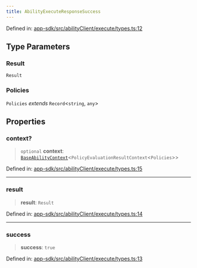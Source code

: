 ```yaml
---
title: AbilityExecuteResponseSuccess
---
```


Defined in: [app-sdk/src/abilityClient/execute/types.ts:12](https://github.com/LIT-Protocol/Vincent/blob/59bbcc58961d006596c8c80671cc1200f69f2946/packages/libs/app-sdk/src/abilityClient/execute/types.ts#L12)

## Type Parameters

### Result

`Result`

### Policies

`Policies` *extends* `Record`\<`string`, `any`\>

## Properties

### context?

> `optional` **context**: [`BaseAbilityContext`](./BaseAbilityContext)\<`PolicyEvaluationResultContext`\<`Policies`\>\>

Defined in: [app-sdk/src/abilityClient/execute/types.ts:15](https://github.com/LIT-Protocol/Vincent/blob/59bbcc58961d006596c8c80671cc1200f69f2946/packages/libs/app-sdk/src/abilityClient/execute/types.ts#L15)

***

### result

> **result**: `Result`

Defined in: [app-sdk/src/abilityClient/execute/types.ts:14](https://github.com/LIT-Protocol/Vincent/blob/59bbcc58961d006596c8c80671cc1200f69f2946/packages/libs/app-sdk/src/abilityClient/execute/types.ts#L14)

***

### success

> **success**: `true`

Defined in: [app-sdk/src/abilityClient/execute/types.ts:13](https://github.com/LIT-Protocol/Vincent/blob/59bbcc58961d006596c8c80671cc1200f69f2946/packages/libs/app-sdk/src/abilityClient/execute/types.ts#L13)
